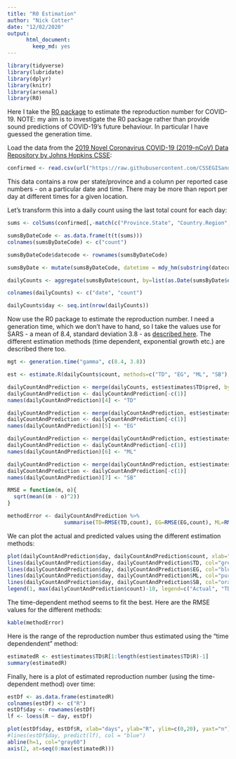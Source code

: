 ```yaml
---
title: "R0 Estimation"
author: "Nick Cotter"
date: "12/02/2020"
output: 
      html_document:
        keep_md: yes
---
```


```r
library(tidyverse)
library(lubridate)
library(dplyr)
library(knitr)
library(arsenal)
library(R0)
```

Here I take the [R0 package](https://www.ncbi.nlm.nih.gov/pmc/articles/PMC3582628/) to estimate the reproduction number for COVID-19. NOTE: my aim is to investigate the R0 package rather than provide sound predictions of COVID-19's future behaviour. In particular I have guessed the generation time.


Load the data from the [2019 Novel Coronavirus COVID-19 (2019-nCoV) Data Repository by Johns Hopkins CSSE](https://github.com/CSSEGISandData/COVID-19):

```r
confirmed <- read.csv(url("https://raw.githubusercontent.com/CSSEGISandData/2019-nCoV/master/time_series/time_series_2019-ncov-Confirmed.csv"))
```

This data contains a row per state/province and a column per reported case numbers - on a particular date and time. There may be more than report per day at different times for a given location. 

Let's transform this into a daily count using the last total count for each day:

```r
sums <- colSums(confirmed[,-match(c("Province.State", "Country.Region", "Lat", "Long"), names(confirmed))], na.rm=TRUE)

sumsByDateCode <- as.data.frame(t(t(sums)))
colnames(sumsByDateCode) <- c("count")

sumsByDateCode$datecode <- rownames(sumsByDateCode)

sumsByDate <- mutate(sumsByDateCode, datetime = mdy_hm(substring(datecode,2)))

dailyCounts <- aggregate(sumsByDate$count, by=list(as.Date(sumsByDate$datetime)), FUN=tail, n=1)

colnames(dailyCounts) <- c("date", "count")

dailyCounts$day <- seq.int(nrow(dailyCounts))
```


Now use the R0 package to estimate the reproduction number. I need a generation time, which we don't have to hand, so I take the values use for SARS - a mean of 8.4, standard deviation 3.8 - as [described here](https://www.ncbi.nlm.nih.gov/pmc/articles/PMC3816335/). The different estimation methods (time dependent, exponential growth etc.) are described there too.

```r
mgt <- generation.time("gamma", c(8.4, 3.8))

est <- estimate.R(dailyCounts$count, methods=c("TD", "EG", "ML", "SB"), GT=mgt)
```


```r
dailyCountAndPrediction <- merge(dailyCounts, est$estimates$TD$pred, by="row.names", sort=FALSE, all=TRUE)
dailyCountAndPrediction <- dailyCountAndPrediction[-c(1)]
names(dailyCountAndPrediction)[4] <- "TD"

dailyCountAndPrediction <- merge(dailyCountAndPrediction, est$estimates$EG$pred, by="row.names", sort=FALSE, all=TRUE)
dailyCountAndPrediction <- dailyCountAndPrediction[-c(1)]
names(dailyCountAndPrediction)[5] <- "EG"

dailyCountAndPrediction <- merge(dailyCountAndPrediction, est$estimates$ML$pred, by="row.names", sort=FALSE, all=TRUE)
dailyCountAndPrediction <- dailyCountAndPrediction[-c(1)]
names(dailyCountAndPrediction)[6] <- "ML"

dailyCountAndPrediction <- merge(dailyCountAndPrediction, est$estimates$SB$pred, by="row.names", sort=FALSE, all=TRUE)
dailyCountAndPrediction <- dailyCountAndPrediction[-c(1)]
names(dailyCountAndPrediction)[7] <- "SB"
```

```r

RMSE = function(m, o){
  sqrt(mean((m - o)^2))
}

methodError <- dailyCountAndPrediction %>%
                  summarise(TD=RMSE(TD,count), EG=RMSE(EG,count), ML=RMSE(ML,count), SB=RMSE(SB,count))

```



We can plot the actual and predicted values using the different estimation methods:

```r
plot(dailyCountAndPrediction$day, dailyCountAndPrediction$count, xlab="days",ylab="count", col="red")
lines(dailyCountAndPrediction$day, dailyCountAndPrediction$TD, col="green")
lines(dailyCountAndPrediction$day, dailyCountAndPrediction$EG, col="blue")
lines(dailyCountAndPrediction$day, dailyCountAndPrediction$ML, col="purple")
lines(dailyCountAndPrediction$day, dailyCountAndPrediction$SB, col="orange")
legend(1, max(dailyCountAndPrediction$count)-10, legend=c("Actual", "TD", "EG", "ML", "SB"), col=c("red", "green", "blue", "purple", "orange"), lty=c(0,1,1,1,1), pch=c(1,NA,NA,NA,NA), cex=0.8)
```

The time-dependent method seems to fit the best. Here are the RMSE values for the different methods:

```r

kable(methodError)
```


Here is the range of the reproduction number thus estimated using the "time dependendent" method:

```r
estimatedR <- est$estimates$TD$R[1:length(est$estimates$TD$R)-1]
summary(estimatedR)
```

Finally, here is a plot of estimated reproduction number (using the time-dependent method) over time:

```r
estDf <- as.data.frame(estimatedR)
colnames(estDf) <- c("R")
estDf$day <- rownames(estDf)
lf <- loess(R ~ day, estDf)

plot(estDf$day, estDf$R, xlab="days", ylab="R", ylim=c(0,20), yaxt="n")
#lines(estDf$day, predict(lf), col = "blue")
abline(h=1, col="gray60")
axis(2, at=seq(0:max(estimatedR)))
```

